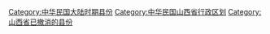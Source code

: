 [[Category:中华民国大陆时期县份|Category:中华民国大陆时期县份]]
[[Category:中华民国山西省行政区划|Category:中华民国山西省行政区划]]
[[Category:山西省已撤消的县份|Category:山西省已撤消的县份]]